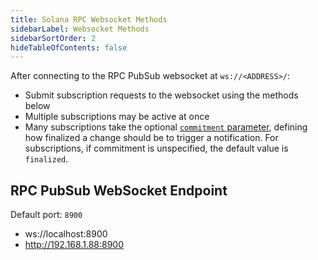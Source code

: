 ```yaml
---
title: Solana RPC Websocket Methods
sidebarLabel: Websocket Methods
sidebarSortOrder: 2
hideTableOfContents: false
---
```


After connecting to the RPC PubSub websocket at `ws://<ADDRESS>/`:

- Submit subscription requests to the websocket using the methods below
- Multiple subscriptions may be active at once
- Many subscriptions take the optional
  [`commitment` parameter](/docs/rpc/index.mdx#configuring-state-commitment),
  defining how finalized a change should be to trigger a notification. For
  subscriptions, if commitment is unspecified, the default value is `finalized`.

## RPC PubSub WebSocket Endpoint

Default port: `8900`

- ws://localhost:8900
- http://192.168.1.88:8900
